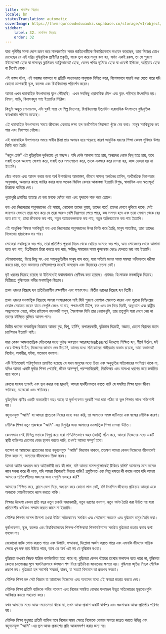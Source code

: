 ```yaml
---
title: মানসিক বিদ্রোহ
locale: bn
statusTranslation: automatic
coverImage: https://lhvmrqwrcowdvduuaukz.supabase.co/storage/v1/object/public/strapi-uploads/small_cover-educacion-fundamental.webp-2d51a7828a2b1309555be27f7e2a61a0.webp
sidebar:
    label: 32. মানসিক বিদ্রোহ
    order: 32
---
```

যারা পৃথিবীর সমস্ত দেশে ভ্রমণ করে মানবজাতির সমস্ত জাতিগোষ্ঠীকে বিস্তারিতভাবে অধ্যয়ন করেছেন, তারা নিজের চোখে দেখেছেন যে এই দরিদ্র বুদ্ধিবৃত্তিক প্রাণীটির প্রকৃতি, যাকে ভুল করে মানুষ বলা হয়, সর্বদা একই রকম, তা সে পুরনো ইউরোপেই হোক বা দাসত্বের ক্লান্তিকর আফ্রিকাতেই হোক, বেদের পবিত্র ভূমিতে হোক বা ওয়েস্ট ইন্ডিজে, অস্ট্রিয়ায় হোক বা চীনেই হোক।

এই বাস্তব ঘটনা, এই ভয়ঙ্কর বাস্তবতা যা প্রতিটি অধ্যয়নরত মানুষকে বিস্মিত করে, বিশেষভাবে যাচাই করা যেতে পারে যদি কোনো ভ্রমণকারী স্কুল, কলেজ এবং বিশ্ববিদ্যালয় পরিদর্শন করেন।

আমরা এখন ধারাবাহিক উৎপাদনের যুগে পৌঁছেছি। এখন সবকিছু ধারাবাহিক টেপে এবং বৃহৎ পরিসরে উৎপাদিত হয়। বিমান, গাড়ি, বিলাসবহুল পণ্য ইত্যাদির সিরিজ।

কিছুটা অদ্ভুত শোনালেও, এটা খুবই সত্য যে শিল্প বিদ্যালয়, বিশ্ববিদ্যালয় ইত্যাদিও ধারাবাহিক উৎপাদনে বুদ্ধিবৃত্তিক কারখানায় পরিণত হয়েছে।

এই ধারাবাহিক উৎপাদনের সময়ে জীবনের একমাত্র লক্ষ্য হল অর্থনৈতিক নিরাপত্তা খুঁজে বের করা। মানুষ সবকিছুকে ভয় পায় এবং নিরাপত্তা খোঁজে।

এই ধারাবাহিক উৎপাদনের সময়ে স্বাধীন চিন্তা প্রায় অসম্ভব হয়ে পড়েছে কারণ আধুনিক ধরনের শিক্ষা কেবল সুবিধার উপর ভিত্তি করে তৈরি।

"নতুন ঢেউ" এই বুদ্ধিবৃত্তিক দুর্বলতায় খুব স্বচ্ছন্দ। যদি কেউ আলাদা হতে চায়, অন্যদের থেকে ভিন্ন হতে চায়, তবে সবাই তাকে অযোগ্য ঘোষণা করে, সবাই তার সমালোচনা করে, তাকে একঘরে করে দেওয়া হয়, কাজ দেওয়া হয় না ইত্যাদি।

বেঁচে থাকার এবং আনন্দ করার জন্য অর্থ উপার্জনের আকাঙ্ক্ষা, জীবনে সাফল্য অর্জনের তাগিদ, অর্থনৈতিক নিরাপত্তার অনুসন্ধান, অন্যদের কাছে জাহির করার জন্য অনেক জিনিস কেনার আকাঙ্ক্ষা ইত্যাদি বিশুদ্ধ, স্বাভাবিক এবং স্বতঃস্ফূর্ত চিন্তাকে থামিয়ে দেয়।

পুরোপুরি প্রমাণিত হয়েছে যে ভয় মনকে ভোঁতা করে এবং হৃদয়কে শক্ত করে তোলে।

ভয় এবং নিরাপত্তার অনুসন্ধানের এই সময়ে, লোকেরা তাদের গুহায়, তাদের গর্তে, তাদের কোণে লুকিয়ে থাকে, সেই জায়গায় যেখানে তারা মনে করে যে তারা আরও বেশি নিরাপত্তা পেতে পারে, কম সমস্যা হবে এবং তারা সেখান থেকে বের হতে চায় না, তারা জীবনকে ভয় পায়, নতুন অ্যাডভেঞ্চারকে ভয় পায়, নতুন অভিজ্ঞতাকে ভয় পায় ইত্যাদি।

এই আধুনিক শিক্ষার সবকিছুই ভয় এবং নিরাপত্তার অনুসন্ধানের উপর ভিত্তি করে তৈরি, মানুষ আতঙ্কিত, তারা তাদের নিজেদের ছায়াকেও ভয় পায়।

লোকেরা সবকিছুকে ভয় পায়, তারা প্রতিষ্ঠিত পুরনো নিয়ম থেকে বেরিয়ে আসতে ভয় পায়, অন্য লোকেদের থেকে আলাদা হতে ভয় পায়, বিপ্লবীভাবে চিন্তা করতে ভয় পায়, ক্ষয়িষ্ণু সমাজের সমস্ত কুসংস্কার ভেঙে ফেলতে ভয় পায় ইত্যাদি।

সৌভাগ্যবশত, বিশ্বে কিছু সৎ এবং সহানুভূতিশীল মানুষ বাস করে, যারা সত্যিই মনের সমস্ত সমস্যা গভীরভাবে পরীক্ষা করতে চায়, তবে আমাদের বেশিরভাগের মধ্যেই অসন্তোষ এবং বিদ্রোহের চেতনা নেই।

দুই ধরনের বিদ্রোহ রয়েছে যা ইতিমধ্যেই যথাযথভাবে শ্রেণীবদ্ধ করা হয়েছে। প্রথমত: হিংসাত্মক মনস্তাত্ত্বিক বিদ্রোহ। দ্বিতীয়ত: বুদ্ধিমত্তার গভীর মনস্তাত্ত্বিক বিদ্রোহ।

প্রথম ধরনের বিদ্রোহ হল প্রতিক্রিয়াশীল রক্ষণশীল এবং পশ্চাৎপদ। দ্বিতীয় ধরনের বিদ্রোহ হল বিপ্লবী।

প্রথম ধরনের মনস্তাত্ত্বিক বিদ্রোহে আমরা সংস্কারককে পাই যিনি পুরনো পোশাক মেরামত করেন এবং পুরনো বিল্ডিংয়ের দেয়াল মেরামত করেন যাতে সেগুলি ভেঙে না যায়, পশ্চাৎগামী টাইপ, রক্ত ​​এবং মদ দিয়ে বিপ্লবী, অভ্যুত্থান এবং রাষ্ট্রীয় অভ্যুত্থানের নেতা, কাঁধে রাইফেল বহনকারী মানুষ, স্বৈরশাসক যিনি তার খেয়ালখুশি, তার তত্ত্বগুলি যারা মেনে নেয় না তাদের ফাঁসিতে ঝুলিয়ে আনন্দ পান।

দ্বিতীয় ধরনের মনস্তাত্ত্বিক বিদ্রোহে আমরা বুদ্ধ, যিশু, হার্মিস, রূপান্তরকারী, বুদ্ধিমান বিদ্রোহী, স্বজ্ঞাত, চেতনা বিপ্লবের মহান চ্যাম্পিয়ন ইত্যাদি পাই।

যারা কেবল আমলাতান্ত্রিক মৌচাকের মধ্যে দুর্দান্ত অবস্থানে আরোহণেরabsurd উদ্দেশ্যে শিক্ষিত হন, শীর্ষে উঠেন, মই বেয়ে উপরে উঠেন, নিজেদের জানান দেন ইত্যাদি, তাদের মধ্যে সত্যিকারের গভীরতার অভাব রয়েছে, তারা স্বভাবতই নির্বোধ, অগভীর, ফাঁপা, শতভাগ বদমাশ।

এটি ইতিমধ্যেই পরিপূর্ণভাবে প্রমাণিত হয়েছে যে যখন মানুষের মধ্যে চিন্তা এবং অনুভূতির সত্যিকারের সংমিশ্রণ থাকে না, যদিও আমরা একটি দুর্দান্ত শিক্ষা পেয়েছি, জীবন অসম্পূর্ণ, পরস্পরবিরোধী, বিরক্তিকর এবং অসংখ্য ধরণের ভয়ে জর্জরিত হয়ে থাকে।

কোনো সন্দেহ ছাড়াই এবং ভুল করার ভয় ছাড়াই, আমরা দ্ব্যর্থহীনভাবে বলতে পারি যে সমন্বিত শিক্ষা ছাড়া জীবন ক্ষতিকর, অকেজো এবং ক্ষতিকর।

বুদ্ধিবৃত্তিক প্রাণীর একটি অভ্যন্তরীণ অহং আছে যা দুর্ভাগ্যবশত দূরবর্তী সত্তা দ্বারা গঠিত যা ভুল শিক্ষার সাথে শক্তিশালী হয়।

বহুবচনযুক্ত "আমি" যা আমরা প্রত্যেকে নিজের মধ্যে বহন করি, তা আমাদের সমস্ত জটিলতা এবং দ্বন্দ্বের মৌলিক কারণ।

মৌলিক শিক্ষা নতুন প্রজন্মকে "আমি"-এর বিলুপ্তির জন্য আমাদের মনস্তাত্ত্বিক শিক্ষা দেওয়া উচিত।

কেবলমাত্র সেই বিভিন্ন সত্তাকে বিলুপ্ত করে যারা সম্মিলিতভাবে অহং (আমি) গঠন করে, আমরা নিজেদের মধ্যে একটি স্থায়ী ব্যক্তিগত চেতনার কেন্দ্র স্থাপন করতে পারি, তখনই আমরা সম্পূর্ণ হবো।

যতক্ষণ না আমাদের প্রত্যেকের মধ্যে বহুবচনযুক্ত "আমি" বিদ্যমান থাকবে, ততক্ষণ আমরা কেবল নিজেদের জীবনকেই তিক্ত করব না, অন্যদের জীবনকেও তিক্ত করব।

আমরা আইন অধ্যয়ন করে আইনজীবী হয়ে কী লাভ, যদি আমরা মামলাগুলোকেই টিকিয়ে রাখি? আমাদের মনে অনেক জ্ঞান সঞ্চয় করে কী লাভ, যদি আমরা নিজেরাই বিভ্রান্ত থাকি? প্রযুক্তিগত এবং শিল্প দক্ষতা কী কাজে লাগে যদি আমরা আমাদের প্রতিবেশীদের ধ্বংসের জন্য সেগুলি ব্যবহার করি?

আমাদের শিক্ষিত করে, ক্লাসে যোগ দিয়ে, অধ্যয়ন করে কোনো লাভ নেই, যদি দৈনন্দিন জীবনের প্রক্রিয়ায় আমরা একে অপরকে শোচনীয়ভাবে ধ্বংস করতে থাকি।

শিক্ষার উদ্দেশ্য কেবল প্রতি বছর নতুন চাকরি সন্ধানকারী, নতুন ধরণের বদমাশ, নতুন গর্দভ তৈরি করা উচিত নয় যারা প্রতিবেশীর ধর্মকেও সম্মান করতে জানে না ইত্যাদি।

মৌলিক শিক্ষার আসল উদ্দেশ্য হওয়া উচিত সত্যিকারের সমন্বিত এবং সেইজন্য সচেতন এবং বুদ্ধিমান মানুষ তৈরি করা।

দুর্ভাগ্যবশত, স্কুল, কলেজ এবং বিশ্ববিদ্যালয়ের শিক্ষক-শিক্ষিকারা শিক্ষানবিশদের সমন্বিত বুদ্ধিমত্তা জাগ্রত করার কথা ভাবেন না।

যেকোনো ব্যক্তি লোভ করতে পারে এবং উপাধি, সম্মাননা, ডিপ্লোমা অর্জন করতে পারে এবং এমনকি জীবনের যান্ত্রিক ক্ষেত্রে খুব দক্ষ হয়ে উঠতে পারে, তবে এর অর্থ এই নয় যে বুদ্ধিমান হওয়া।

বুদ্ধিমত্তা কখনই নিছক যান্ত্রিক কার্যকারিতা হতে পারে না, বুদ্ধিমত্তা কেবল বইয়ের তথ্যের ফলাফল হতে পারে না, বুদ্ধিমত্তা কোনো চ্যালেঞ্জের মুখে স্বয়ংক্রিয়ভাবে ঝলমলে শব্দ দিয়ে প্রতিক্রিয়া জানানোর ক্ষমতা নয়। বুদ্ধিমত্তা স্মৃতির নিছক মৌখিক প্রকাশ নয়। বুদ্ধিমত্তা হল সরাসরি সারমর্ম, বাস্তব, যা সত্যই বিদ্যমান তা গ্রহণের ক্ষমতা।

মৌলিক শিক্ষা হল সেই বিজ্ঞান যা আমাদের নিজেদের এবং অন্যদের মধ্যে এই ক্ষমতা জাগ্রত করতে দেয়।

মৌলিক শিক্ষা প্রতিটি ব্যক্তিকে গভীর গবেষণা এবং নিজের সমন্বিত বোঝার ফলস্বরূপ উদ্ভূত সত্যিকারের মূল্যবোধগুলি আবিষ্কার করতে সহায়তা করে।

যখন আমাদের মধ্যে আত্ম-সচেতনতা থাকে না, তখন আত্ম-প্রকাশ একটি স্বার্থপর এবং ধ্বংসাত্মক আত্ম-প্রতিষ্ঠায় পরিণত হয়।

মৌলিক শিক্ষা শুধুমাত্র প্রতিটি ব্যক্তির মনে নিজের সমস্ত ক্ষেত্রে নিজেকে বোঝার ক্ষমতা জাগ্রত করতে উদ্বিগ্ন এবং বহুবচনযুক্ত "আমি"-এর ভুল আত্ম-প্রকাশের প্রতি আত্মসমর্পণ করার জন্য নয়।

